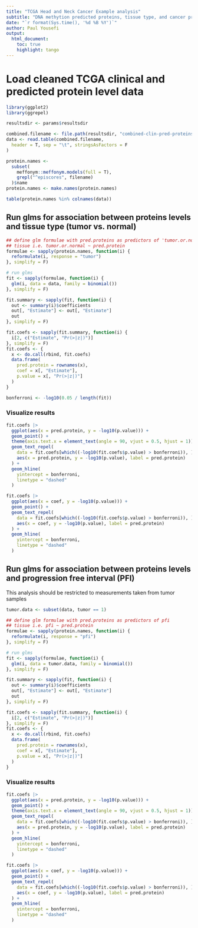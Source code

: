 ```yaml
---
title: "TCGA Head and Neck Cancer Example analysis"
subtitle: "DNA methytion predicted proteins, tissue type, and cancer progression"
date: "`r format(Sys.time(), '%d %B %Y')`"
author: Paul Yousefi
output:
  html_document:
    toc: true
    highlight: tango
---
```


# Load cleaned TCGA clinical and predicted protein level data

```r
library(ggplot2)
library(ggrepel)

resultsdir <- params$resultsdir
```

```r
combined.filename <- file.path(resultsdir, "combined-clin-pred-proteins.txt")
data <- read.table(combined.filename,
  header = T, sep = "\t", stringsAsFactors = F
)
```

```r
protein.names <-
  subset(
    meffonym::meffonym.models(full = T),
    grepl("^episcores", filename)
  )$name
protein.names <- make.names(protein.names)

table(protein.names %in% colnames(data))
```

## Run glms for association between proteins levels and tissue type (tumor vs. normal)

```r
## define glm formulae with pred.proteins as predictors of 'tumor.or.normal'
## tissue i.e. tumor.or.normal ~ pred.protein
formulae <- sapply(protein.names, function(i) {
  reformulate(i, response = "tumor")
}, simplify = F)

# run glms
fit <- sapply(formulae, function(i) {
  glm(i, data = data, family = binomial())
}, simplify = F)

fit.summary <- sapply(fit, function(i) {
  out <- summary(i)$coefficients
  out[, "Estimate"] <- out[, "Estimate"]
  out
}, simplify = F)

fit.coefs <- sapply(fit.summary, function(i) {
  i[2, c("Estimate", "Pr(>|z|)")]
}, simplify = F)
fit.coefs <- {
  x <- do.call(rbind, fit.coefs)
  data.frame(
    pred.protein = rownames(x),
    coef = x[, "Estimate"],
    p.value = x[, "Pr(>|z|)"]
  )
}

bonferroni <- -log10(0.05 / length(fit))
```

### Visualize results

```r
fit.coefs |>
  ggplot(aes(x = pred.protein, y = -log10(p.value))) +
  geom_point() +
  theme(axis.text.x = element_text(angle = 90, vjust = 0.5, hjust = 1)) +
  geom_text_repel(
    data = fit.coefs[which((-log10(fit.coefs$p.value) > bonferroni)), ],
    aes(x = pred.protein, y = -log10(p.value), label = pred.protein)
  ) +
  geom_hline(
    yintercept = bonferroni,
    linetype = "dashed"
  )

fit.coefs |>
  ggplot(aes(x = coef, y = -log10(p.value))) +
  geom_point() +
  geom_text_repel(
    data = fit.coefs[which((-log10(fit.coefs$p.value) > bonferroni)), ],
    aes(x = coef, y = -log10(p.value), label = pred.protein)
  ) +
  geom_hline(
    yintercept = bonferroni,
    linetype = "dashed"
  )

```

## Run glms for association between proteins levels and progression free interval (PFI)

This analysis should be restricted to measurements taken from tumor samples

```r
tumor.data <- subset(data, tumor == 1)

## define glm formulae with pred.proteins as predictors of pfi
## tissue i.e. pfi ~ pred.protein
formulae <- sapply(protein.names, function(i) {
  reformulate(i, response = "pfi")
}, simplify = F)

# run glms
fit <- sapply(formulae, function(i) {
  glm(i, data = tumor.data, family = binomial())
}, simplify = F)

fit.summary <- sapply(fit, function(i) {
  out <- summary(i)$coefficients
  out[, "Estimate"] <- out[, "Estimate"]
  out
}, simplify = F)

fit.coefs <- sapply(fit.summary, function(i) {
  i[2, c("Estimate", "Pr(>|z|)")]
}, simplify = F)
fit.coefs <- {
  x <- do.call(rbind, fit.coefs)
  data.frame(
    pred.protein = rownames(x),
    coef = x[, "Estimate"],
    p.value = x[, "Pr(>|z|)"]
  )
}
```

### Visualize results

```r
fit.coefs |>
  ggplot(aes(x = pred.protein, y = -log10(p.value))) +
  geom_point() +
  theme(axis.text.x = element_text(angle = 90, vjust = 0.5, hjust = 1)) +
  geom_text_repel(
    data = fit.coefs[which((-log10(fit.coefs$p.value) > bonferroni)), ],
    aes(x = pred.protein, y = -log10(p.value), label = pred.protein)
  ) +
  geom_hline(
    yintercept = bonferroni,
    linetype = "dashed"
  )

fit.coefs |>
  ggplot(aes(x = coef, y = -log10(p.value))) +
  geom_point() +
  geom_text_repel(
    data = fit.coefs[which((-log10(fit.coefs$p.value) > bonferroni)), ],
    aes(x = coef, y = -log10(p.value), label = pred.protein)
  ) +
  geom_hline(
    yintercept = bonferroni,
    linetype = "dashed"
  )
```
